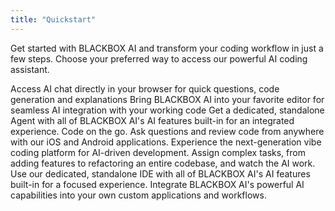 ```yaml
---
title: "Quickstart"
---
```


Get started with BLACKBOX AI and transform your coding workflow in just a few steps. Choose your preferred way to access our powerful AI coding assistant.

<CardGroup cols={2}>
  <Card title="Use the Web App" href="/features/web-app">
    Access AI chat directly in your browser for quick questions, code generation and explanations
  </Card>
  <Card title="Integrate with VS Code" href="/features/vscode-agent">
    Bring BLACKBOX AI into your favorite editor for seamless AI integration with your working code
  </Card>
  <Card title="Desktop App" href="/features/desktop-agent">
    Get a dedicated, standalone Agent with all of BLACKBOX AI's AI features built-in for an integrated experience.
  </Card>
  <Card title="Mobile App" href="/features/mobile-app">
    Code on the go. Ask questions and review code from anywhere with our iOS and Android applications.
  </Card>
  <Card title="Robocoder" href="/features/robocoder">
    Experience the next-generation vibe coding platform for AI-driven development.
  </Card>
  <Card title="Coding Agent" href="/features/autonomous-agent">
    Assign complex tasks, from adding features to refactoring an entire codebase, and watch the AI work.
  </Card>
  <Card title="BLACKBOX AI IDE" href="/features/blackbox-ide">
    Use our dedicated, standalone IDE with all of BLACKBOX AI's AI features built-in for a focused experience.
  </Card>
  <Card title="Build with the API" href="/api-reference/introduction">
    Integrate BLACKBOX AI's powerful AI capabilities into your own custom applications and workflows.
  </Card>
</CardGroup>